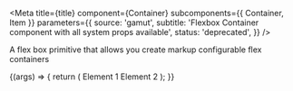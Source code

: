 


<Meta
  title={title}
  component={Container}
  subcomponents={{ Container, Item }}
  parameters={{
    source: 'gamut',
    subtitle: 'Flexbox Container component with all system props available',
    status: 'deprecated',
  }}
/>

A flex box primitive that allows you create markup configurable flex containers

<Canvas>
  <Story name="Flex Container">
    {(args) => {
      return (
        <Container {...args}>
          <RowExample>Element 1</RowExample>
          <RowExample>Element 2</RowExample>
        </Container>
      );
    }}
  </Story>
</Canvas>

<PropsTable story="Flex Container" />
